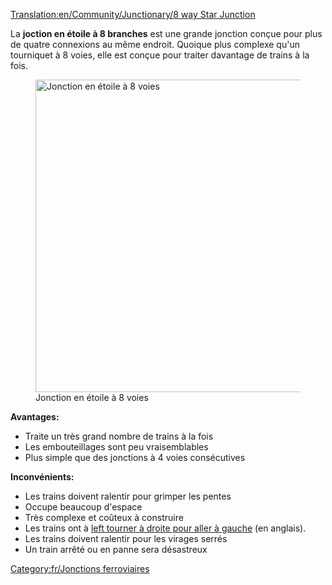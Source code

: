 [[Translation:en/Community/Junctionary/8 way Star Junction]]

{{fr/Menu de Croisements}}
La '''joction en étoile à 8 branches''' est une grande jonction conçue pour plus de quatre connexions au même endroit. Quoique plus complexe qu'un tourniquet à 8 voies, elle est conçue pour traiter davantage de trains à la fois.

[[File:en/8 Way Star.png|thumb|center|500px|Jonction en étoile à 8 voies]]

'''Avantages:'''
*Traite un très grand nombre de trains à la fois
*Les embouteillages sont peu vraisemblables
*Plus simple que des jonctions à 4 voies consécutives

'''Inconvénients:'''
*Les trains doivent ralentir pour grimper les pentes
*Occupe beaucoup d'espace
*Très complexe et coûteux à construire
*Les trains ont à [https://www.wikipedia.org/wiki/Michigan left tourner à droite pour aller à gauche] (en anglais).
*Les trains doivent ralentir pour les virages serrés
*Un train arrêté ou en panne sera désastreux

[[Category:fr/Jonctions ferroviaires]]